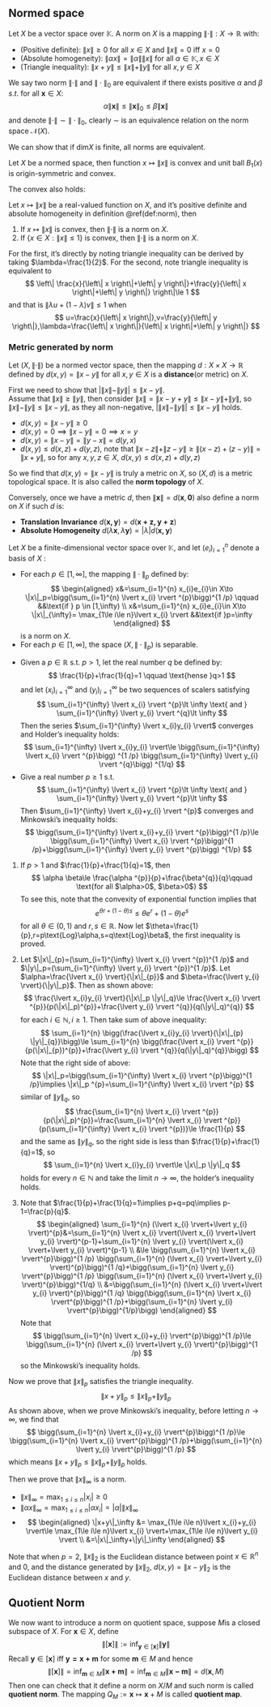 ## Normed space

::: {.definition #norm name="norm"}

Let $X$ be a vector space over $\mathbb{K}$. A norm on $X$ is a mapping $\|\cdot \|:X\to \mathbb{R}$ with:

- (Positive definite): $\|x\|\ge 0$ for all $x\in X$ and $\|x\|=0$ iff $x=0$
- (Absolute homogeneity): $\|\alpha x\|=\|\alpha\|\|x\|$ for all $\alpha\in \mathbb{K},x\in X$ 
- (Triangle inequality): $\|x+y\|\le \|x\|+\|y\|$ for all  $x,y\in X$

:::

We say two norm $\|\cdot\|$ and $\| \cdot\|_0$ are equivalent if there exists positive $\alpha$ and $\beta$ $s.t.$ for all $\bm{x} \in X$:
$$
\alpha \| \bm{x}\|\le \| \bm{x}\|_0 \le \beta \| \bm{x}\|
$$
and denote $\|\cdot\| \sim \|\cdot\|_0$, clearly $\sim$ is an equivalence relation on the norm space $\mathcal{N}(X)$.

We can show that if $\mathop{\text{dim}} X$ is finite, all norms are equivalent.


::: {.proposition  name="Norm and convexity"}

Let $X$ be a normed space, then function $x \mapsto \left\| x \right\|$ is convex and unit ball $B_1(x)$ is origin-symmetric and convex.

:::

The convex also holds:


::: {.proposition  name=""}

Let $x \mapsto \left\| x \right\|$ be a real-valued function on $X$, and it's positive definite and absolute homogeneity in definition \@ref(def:norm), then

1. If $x \mapsto \left\| x \right\|$ is convex, then $\left\| \cdot \right\|$ is a norm on $X$.
2. If $\left\{ x\in X:\left\| x \right\|\le 1 \right\}$ is convex, then $\left\| \cdot \right\|$ is a norm on $X$.

:::


:::: {.proof}

For the first, it's directly by noting triangle inequality can be derived by taking $\lambda=\frac{1}{2}$. For the second, note triangle inequality is equivalent to
$$
\left\| \frac{x}{\left\| x \right\|+\left\| y \right\|}+\frac{y}{\left\| x \right\|+\left\| y \right\|} \right\|\le 1
$$
and that is $\left\| \lambda u+(1-\lambda)v \right\|\le 1$ when
$$
u=\frac{x}{\left\| x \right\|},v=\frac{y}{\left\| y \right\|},\lambda=\frac{\left\| x \right\|}{\left\| x \right\|+\left\| y \right\|}
$$



::::




### Metric generated by norm

::: {.proposition  name="distance in normed vector space"}

Let $(X,\|\cdot\|)$ be a normed vector space, then the mapping $d:X\times X\to \mathbb{R}$ defined by $d(x,y)=\|x-y\|$ for all $x,y\in X$ is a **distance**(or metric) on $X$.

:::

::: {.proof}

First we need to show that $\big\lvert\|x\|-\|y\|\big\rvert\le \|x-y\|$.  
Assume that $\|x\|\ge \|y\|$, then consider $\|x\|=\|x-y+y\|\le \|x-y\|+\|y\|$, so $\|x\|-\|y\|\le \|x-y\|$, as they all non-negative, $\lvert\|x\|-\|y\|\rvert\le \|x-y\|$ holds.  

- $d(x,y)=\|x-y\|\ge 0$ 
- $d(x,y)=0\implies \|x-y\|=0\implies x=y$ 
- $d(x,y)=\|x-y\|=\|y-x\|=d(y,x)$ 
- $d(x,y)\le d(x,z)+d(y,z)$, note that  $\|x-z\|+\|z-y\|\ge \|(x-z)+(z-y)\|=\|x+y\|$, so for any $x,y,z\in X$, $d(x,y)\le d(x,z)+d(y,z)$  

:::

So we find that  $d(x,y)=\|x-y\|$ is truly a metric on $X$, so $(X,d)$ is a metric topological space. It is also called the **norm topology** of $X$.

Conversely, once we have a metric $d$, then $\| \bm{x}\|=d(\bm{x},\bm{0})$ also define a norm on $X$ if such $d$ is:

- **Translation Invariance** $d(\bm{x,y})=d(\bm{x+z,y+z})$
- **Absolute Homogeneity** $d(\lambda \bm{x}, \lambda \bm{y})=\left| \lambda \right| d(\bm{x,y})$

::: {.theorem  name=""}

Let $X$ be a finite-dimensional vector space over $\mathbb{K}$, and let $(e_i)_{i=1}^{n}$ denote a basis of $X$ :

- 
    For each $p \in [1,\infty]$, the mapping $\|\cdot \|_p$ defined by: 
    $$ 
    \begin{aligned}
        x&=\sum_{i=1}^{n} x_{i}e_{i}\in X\to \|x\|_p=\bigg(\sum_{i=1}^{n} \lvert x_{i} \rvert ^{p}\bigg)^{1 /p} \qquad &&\text{if } p \in [1,\infty) \\
        x&=\sum_{i=1}^{n} x_{i}e_{i}\in X\to \|x\|_{\infty}= \max_{1\le i\le n}\lvert x_{i} \rvert &&\text{if }p=\infty
    \end{aligned}
    $$
    is a norm on $X$. 
- For each $p \in [1,\infty]$, the space $(X,\|\cdot\|_{p})$ is separable.


:::

:::: {.proof}

::: {.theorem  name="Holder's and Minkowski's inequalities"}

- 
    Given a $p \in \mathbb{R}$ s.t. $p>1$, let the real number $q$ be defined by: 
    $$ 
    \frac{1}{p}+\frac{1}{q}=1 \qquad \text{hense }q>1
    $$
    and let $(x_{i})_{i=1}^{\infty}$ and $(y_{i})_{i=1}^{\infty}$ be two sequences of scalers satisfying 
    $$ 
    \sum_{i=1}^{\infty} \lvert x_{i} \rvert ^{p}\lt \infty \text{  and  } \sum_{i=1}^{\infty} \lvert y_{i} \rvert ^{q}\lt \infty
    $$
    Then the series $\sum_{i=1}^{\infty} \lvert x_{i}y_{i} \rvert$ converges and Holder's inequality holds:
    $$ 
    \sum_{i=1}^{\infty} \lvert x_{i}y_{i} \rvert\le \bigg(\sum_{i=1}^{\infty} \lvert x_{i} \rvert ^{p}\bigg) ^{1 /p} \bigg(\sum_{i=1}^{\infty} \lvert y_{i} \rvert ^{q}\bigg) ^{1/q}
    $$
- 
    Give a real number $p\ge 1$ s.t. 
    $$ 
    \sum_{i=1}^{\infty} \lvert x_{i} \rvert ^{p}\lt \infty \text{ and } \sum_{i=1}^{\infty} \lvert y_{i} \rvert ^{p}\lt \infty
    $$
    Then $\sum_{i=1}^{\infty} \lvert x_{i}+y_{i} \rvert ^{p}$ converges and Minkowski's inequality holds: 
    $$ 
    \bigg(\sum_{i=1}^{\infty} \lvert x_{i}+y_{i} \rvert ^{p}\bigg)^{1 /p}\le \bigg(\sum_{i=1}^{\infty} \lvert x_{i} \rvert ^{p}\bigg)^{1 /p}+\bigg(\sum_{i=1}^{\infty} \lvert y_{i} \rvert ^{p}\bigg) ^{1/p}
    $$
    

:::

::: {.proof}

1. 
    If $p>1$ and $\frac{1}{p}+\frac{1}{q}=1$, then 
    $$ 
    \alpha \beta\le \frac{\alpha ^{p}}{p}+\frac{\beta^{q}}{q}\qquad \text{for all $\alpha>0$, $\beta>0$}
    $$
    To see this, note that the convexity of exponential function implies that 
    $$ 
    e^{\theta r+(1-\theta)s}\le \theta e^{r}+(1-\theta)e^{s}
    $$
    for all $\theta\in (0,1)$ and $r,s \in \mathbb{R}$. Now let $\theta=\frac{1}{p},r=p\text{Log}\alpha,s=q\text{Log}\beta$, the first inequality is proved.  

2. 
    Let $\|x\|_{p}=(\sum_{i=1}^{\infty} \lvert x_{i} \rvert ^{p})^{1 /p}$ and $\|y\|_p=(\sum_{i=1}^{\infty} \lvert y_{i} \rvert ^{p})^{1 /p}$. Let $\alpha=\frac{\lvert x_{i} \rvert}{\|x\|_{p}}$ and $\beta=\frac{\lvert y_{i} \rvert}{\|y\|_p}$. Then as shown above: 
    $$ 
    \frac{\lvert x_{i}y_{i} \rvert}{\|x\|_p \|y\|_q}\le \frac{\lvert x_{i} \rvert ^{p}}{p(\|x\|_p)^{p}}+\frac{\lvert y_{i} \rvert ^{q}}{q(\|y\|_q)^{q}}
    $$
    for each $i\in \mathbb{N},i\ge 1$. Then take sum of above inequality: 
    $$ 
    \sum_{i=1}^{n} \bigg(\frac{\lvert x_{i}y_{i} \rvert}{\|x\|_{p} \|y\|_{q}}\bigg)\le \sum_{i=1}^{n} \bigg(\frac{\lvert x_{i} \rvert ^{p}}{p(\|x\|_{p})^{p}}+\frac{\lvert y_{i} \rvert ^{q}}{q(\|y\|_q)^{q}}\bigg)
    $$
    Note that the right side of above:
    $$ 
    \|x\|_p=\bigg(\sum_{i=1}^{\infty} \lvert x_{i} \rvert ^{p}\bigg)^{1 /p}\implies \|x\|_p ^{p}=\sum_{i=1}^{\infty} \lvert x_{i} \rvert ^{p}
    $$
    similar of $\|y\|_{q}$, so
    $$ 
    \frac{\sum_{i=1}^{n} \lvert x_{i} \rvert ^{p}}{p(\|x\|_p)^{p}}=\frac{\sum_{i=1}^{n} \lvert x_{i} \rvert ^{p}}{p(\sum_{i=1}^{\infty} \lvert x_{i} \rvert ^{p})}\le \frac{1}{p}
    $$
    and the same as $\|y\|_q$, so the right side is less than $\frac{1}{p}+\frac{1}{q}=1$, so 
    $$ 
    \sum_{i=1}^{n} \lvert x_{i}y_{i} \rvert\le \|x\|_p \|y\|_q
    $$
    holds for every $n\in \mathbb{N}$ and take the limit $n\to \infty$, the holder's inequality holds.  

3. 
    Note that $\frac{1}{p}+\frac{1}{q}=1\implies p+q=pq\implies p-1=\frac{p}{q}$.
    $$ 
    \begin{aligned}
        \sum_{i=1}^{n} (\lvert x_{i} \rvert+\lvert y_{i} \rvert)^{p}&=\sum_{i=1}^{n} \lvert x_{i} \rvert(\lvert x_{i} \rvert+\lvert y_{i} \rvert)^{p-1}+\sum_{i=1}^{n} \lvert y_{i} \rvert(\lvert x_{i} \rvert+\lvert y_{i} \rvert)^{p-1} 
        \\ &\le \bigg(\sum_{i=1}^{n} \lvert x_{i} \rvert^{p}\bigg)^{1 /p} \bigg(\sum_{i=1}^{n} (\lvert x_{i} \rvert+\lvert y_{i} \rvert)^{p}\bigg)^{1 /q}+\bigg(\sum_{i=1}^{n} \lvert y_{i} \rvert^{p}\bigg)^{1 /p} \bigg(\sum_{i=1}^{n} (\lvert x_{i} \rvert+\lvert y_{i} \rvert)^{p}\bigg)^{1/q} 
        \\ &=\bigg(\sum_{i=1}^{n} (\lvert x_{i} \rvert+\lvert y_{i} \rvert)^{p}\bigg)^{1 /q} \bigg(\bigg(\sum_{i=1}^{n} \lvert x_{i} \rvert^{p}\bigg)^{1 /p}+\bigg(\sum_{i=1}^{n} \lvert y_{i} \rvert^{p}\bigg)^{1/p}\bigg)
    \end{aligned}
    $$
    Note that 
    $$ 
    \bigg(\sum_{i=1}^{n} \lvert x_{i}+y_{i} \rvert^{p}\bigg)^{1 /p}\le \bigg(\sum_{i=1}^{n} (\lvert x_{i} \rvert+\lvert y_{i} \rvert)^{p}\bigg)^{1 /p}
    $$
    so the Minkowski's inequality holds.

:::


Now we prove that $\|x\|_p$ satisfies the triangle inequality.  
$$ 
\|x+y\|_p \le \|x\|_p+\|y\|_p
$$
As shown above, when we prove Minkowski's inequality, before letting $n\to \infty$, we find that
$$ 
\bigg(\sum_{i=1}^{n} \lvert x_{i}+y_{i} \rvert^{p}\bigg)^{1 /p}\le \bigg(\sum_{i=1}^{n} \lvert x_{i} \rvert^{p}\bigg)^{1 /p}+\bigg(\sum_{i=1}^{n} \lvert y_{i} \rvert^{p}\bigg)^{1 /p}
$$
which means $\|x+y\|_p \le \|x\|_p +\|y\|_p$ holds.

Then we prove that $\|x\|_\infty$ is a norm.  

- $\|x\|_\infty=\max_{1\le i\le n}\lvert x_{i} \rvert \ge 0$
- $\|\alpha x\|_\infty=\max_{1\le i\le n}\lvert \alpha x_{i} \rvert=\lvert \alpha \rvert\|x\|_\infty$ 
- 
    $$ 
    \begin{aligned}
        \|x+y\|_\infty &= \max_{1\le i\le n}\lvert x_{i}+y_{i} \rvert\le \max_{1\le i\le n}\lvert x_{i} \rvert+\max_{1\le i\le n}\lvert y_{i} \rvert
        \\ &=\|x\|_\infty+\|y\|_\infty
    \end{aligned}
    $$

::::

Note that when $p=2$, $\|x\|_2$ is the Euclidean distance between point $x\in \mathbb{R}^{n}$ and $0$, and the distance generated by $\|x\|_2$, $d(x,y)=\|x-y\|_2$ is the Euclidean distance between $x$ and $y$.

## Quotient Norm

We now want to introduce a norm on quotient space, suppose $M$is a closed subspace of $X$. For $\bm{x}\in X$, define
$$
\left\| [\bm{x}] \right\|:=\inf_{\bm{y} \in [\bm{x}]} \left\| \bm{y} \right\|
$$
Recall $\bm{y}\in [\bm{x}]$ iff $\bm{y=x+m}$ for some $\bm{m}\in M$ and hence
$$
\left\| [\bm{x}] \right\|=\inf_{\bm{m} \in M} \left\| \bm{x+m} \right\|=\inf_{\bm{m} \in M} \left\| \bm{x-m} \right\|=d(\bm{x},M)
$$
Then one can check that it define a norm on $X / M$ and such norm is called **quotient norm**. The mapping $Q_M:= \bm{x}\mapsto \bm{x}+M$ is called **quotient map**.




